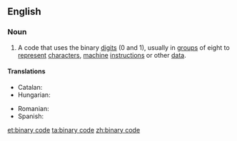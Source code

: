 ==English==

===Noun===
{{en-noun|head=[[binary]] [[code]]|-}}

# {{context|computing}} A code that uses the binary [[digit]]s (0 and 1), usually in [[group]]s of eight to [[represent]] [[character]]s, [[machine]] [[instruction]]s or other [[data]].

====Translations====
{{trans-top|code that uses binary digits}}
* Catalan: {{t-|ca|codi binari|m}}
* Hungarian: {{t-|hu|bináris kód}}
{{trans-mid}}
* Romanian: {{t-|ro|cod binar|n}}
* Spanish: {{t+|es|código binario|m}}
{{trans-bottom}}

[[et:binary code]]
[[ta:binary code]]
[[zh:binary code]]